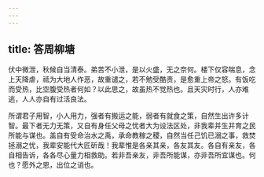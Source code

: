 ```yaml
---
---
---
```

title: 答周柳塘
---

伏中微泄，秋候自当清泰。弟苦不小泄，是以火盛，无之奈何。楼下仅容喘息，念上天降虐，祗为大地人作恶，故重谴之，若不勉受酷责，是愈重上帝之怒。有饭吃而受热，比空腹受热者何如？以此思之，故虽热不觉热也。且天灾时行，人亦难逃，人人亦自有过活良法。

所谓君子用智，小人用力，强者有搬运之能，弱者有就食之策，自然生出许多计智。最下者无力无策，又自有身任父母之忧者大为设法区处，非我辈并生并育之民所能与谋也。盖自有受命治水之禹，承命教稼之稷，自然当任己饥已溺之事，救焚拯溺之忧，我辈安能代大匠斫哉！我辈惟是各亲其亲，各友其友。各自有亲友，各自相告诉，各各尽心量力相救助。若非吾亲友，非吾所能谋，亦非吾所宜谋也。何也？愿外之恩，出位之诮也。